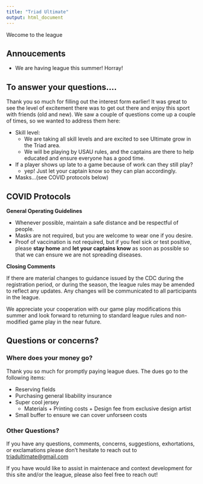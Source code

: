 ```yaml
---
title: "Triad Ultimate"
output: html_document
---
```


Wecome to the league 


## Annoucements 

* We are having league this summer! Horray!


## To answer your questions.... 

Thank you so much for filling out the interest form earlier! It was great to see the level of excitement there was to get out there and enjoy this sport with friends (old and new). We saw a couple of questions come up a couple of times, so we wanted to address them here:


* Skill level:
    * We are taking all skill levels and are excited to see Ultimate grow in the Triad area.
    * We will be playing by USAU rules, and the captains are there to help educated and ensure everyone has a good time.
* If a player shows up late to a game because of work can they still play?
    * yep! Just let your captain know so they can plan accordingly.
* Masks...(see COVID protocols below)

## COVID Protocols 

__General Operating Guidelines__  

* Whenever possible, maintain a safe distance and be respectful of people.
* Masks are not required, but you are welcome to wear one if you desire.
* Proof of vaccination is not required, but if you feel sick or test positive, please __stay home__ and __let your captains know__ as soon as possible so that we can ensure we are not spreading diseases.

__Closing Comments__ 

If there are material changes to guidance issued by the CDC during the registration period, or during the season, the league rules  may be amended to reflect any updates. Any changes will be communicated to all participants in the league. 

We appreciate your cooperation with our game play modifications this summer and look forward to returning to standard league rules and non-modified game play in the near future.

## Questions or concerns?

### Where does your money go?

Thank you so much for promptly paying league dues. The dues go to the following items:  

* Reserving fields
* Purchasing general libability insurance  
* Super cool jersey
  * Materials + Printing costs + Design fee from exclusive design artist
* Small buffer to ensure we can cover unforseen costs


### Other Questions?

If you have any questions, comments, concerns, suggestions, exhortations, or exclamations please don't hesitate to reach out to <triadultimate@gmail.com> 

If you have would like to assist in maintenace and context development for this site and/or the league, please also feel free to reach out!